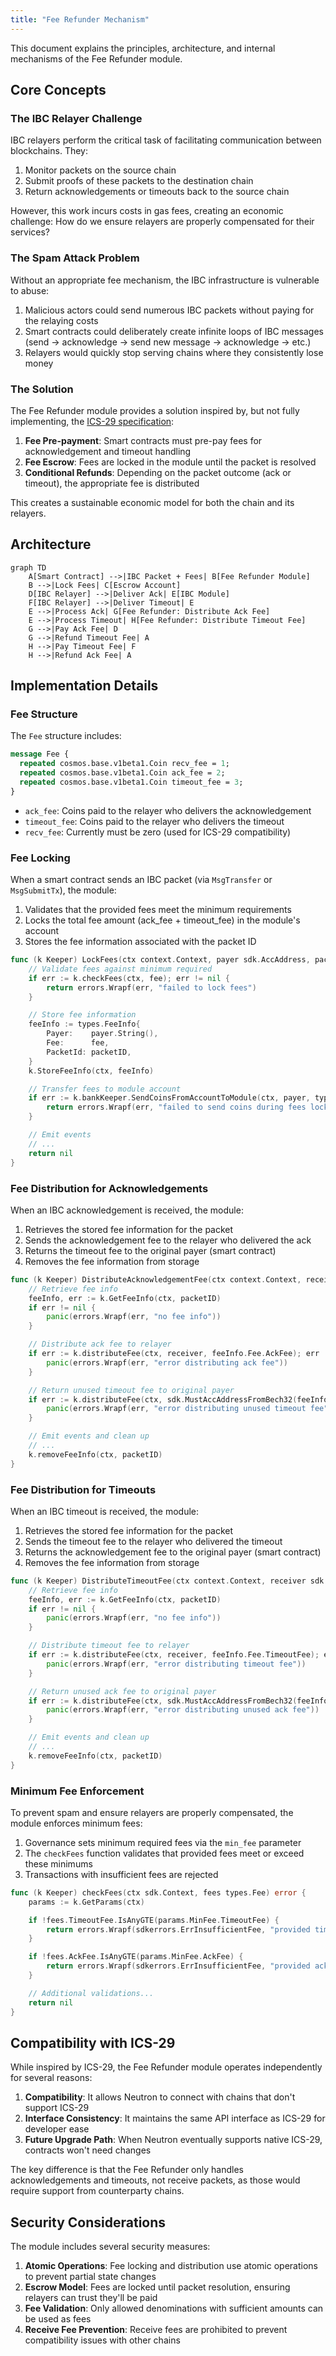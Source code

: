```yaml
---
title: "Fee Refunder Mechanism"
---
```


This document explains the principles, architecture, and internal mechanisms of the Fee Refunder module.

## Core Concepts

### The IBC Relayer Challenge

IBC relayers perform the critical task of facilitating communication between blockchains. They:

1. Monitor packets on the source chain
2. Submit proofs of these packets to the destination chain
3. Return acknowledgements or timeouts back to the source chain

However, this work incurs costs in gas fees, creating an economic challenge: How do we ensure relayers are properly compensated for their services?

### The Spam Attack Problem

Without an appropriate fee mechanism, the IBC infrastructure is vulnerable to abuse:

1. Malicious actors could send numerous IBC packets without paying for the relaying costs
2. Smart contracts could deliberately create infinite loops of IBC messages (send → acknowledge → send new message → acknowledge → etc.)
3. Relayers would quickly stop serving chains where they consistently lose money

### The Solution

The Fee Refunder module provides a solution inspired by, but not fully implementing, the [ICS-29 specification](https://github.com/cosmos/ibc/tree/main/spec/app/ics-029-fee-payment):

1. **Fee Pre-payment**: Smart contracts must pre-pay fees for acknowledgement and timeout handling
2. **Fee Escrow**: Fees are locked in the module until the packet is resolved
3. **Conditional Refunds**: Depending on the packet outcome (ack or timeout), the appropriate fee is distributed

This creates a sustainable economic model for both the chain and its relayers.

## Architecture

```mermaid
graph TD
    A[Smart Contract] -->|IBC Packet + Fees| B[Fee Refunder Module]
    B -->|Lock Fees| C[Escrow Account]
    D[IBC Relayer] -->|Deliver Ack| E[IBC Module]
    F[IBC Relayer] -->|Deliver Timeout| E
    E -->|Process Ack| G[Fee Refunder: Distribute Ack Fee]
    E -->|Process Timeout| H[Fee Refunder: Distribute Timeout Fee]
    G -->|Pay Ack Fee| D
    G -->|Refund Timeout Fee| A
    H -->|Pay Timeout Fee| F
    H -->|Refund Ack Fee| A
```

## Implementation Details

### Fee Structure

The `Fee` structure includes:

```protobuf
message Fee {
  repeated cosmos.base.v1beta1.Coin recv_fee = 1;
  repeated cosmos.base.v1beta1.Coin ack_fee = 2;
  repeated cosmos.base.v1beta1.Coin timeout_fee = 3;
}
```

- `ack_fee`: Coins paid to the relayer who delivers the acknowledgement
- `timeout_fee`: Coins paid to the relayer who delivers the timeout
- `recv_fee`: Currently must be zero (used for ICS-29 compatibility)

### Fee Locking

When a smart contract sends an IBC packet (via `MsgTransfer` or `MsgSubmitTx`), the module:

1. Validates that the provided fees meet the minimum requirements
2. Locks the total fee amount (ack_fee + timeout_fee) in the module's account
3. Stores the fee information associated with the packet ID

```go
func (k Keeper) LockFees(ctx context.Context, payer sdk.AccAddress, packetID types.PacketID, fee types.Fee) error {
    // Validate fees against minimum required
    if err := k.checkFees(ctx, fee); err != nil {
        return errors.Wrapf(err, "failed to lock fees")
    }

    // Store fee information
    feeInfo := types.FeeInfo{
        Payer:    payer.String(),
        Fee:      fee,
        PacketId: packetID,
    }
    k.StoreFeeInfo(ctx, feeInfo)

    // Transfer fees to module account
    if err := k.bankKeeper.SendCoinsFromAccountToModule(ctx, payer, types.ModuleName, fee.Total()); err != nil {
        return errors.Wrapf(err, "failed to send coins during fees locking")
    }

    // Emit events
    // ...
    return nil
}
```

### Fee Distribution for Acknowledgements

When an IBC acknowledgement is received, the module:

1. Retrieves the stored fee information for the packet
2. Sends the acknowledgement fee to the relayer who delivered the ack
3. Returns the timeout fee to the original payer (smart contract)
4. Removes the fee information from storage

```go
func (k Keeper) DistributeAcknowledgementFee(ctx context.Context, receiver sdk.AccAddress, packetID types.PacketID) {
    // Retrieve fee info
    feeInfo, err := k.GetFeeInfo(ctx, packetID)
    if err != nil {
        panic(errors.Wrapf(err, "no fee info"))
    }

    // Distribute ack fee to relayer
    if err := k.distributeFee(ctx, receiver, feeInfo.Fee.AckFee); err != nil {
        panic(errors.Wrapf(err, "error distributing ack fee"))
    }

    // Return unused timeout fee to original payer
    if err := k.distributeFee(ctx, sdk.MustAccAddressFromBech32(feeInfo.Payer), feeInfo.Fee.TimeoutFee); err != nil {
        panic(errors.Wrapf(err, "error distributing unused timeout fee"))
    }

    // Emit events and clean up
    // ...
    k.removeFeeInfo(ctx, packetID)
}
```

### Fee Distribution for Timeouts

When an IBC timeout is received, the module:

1. Retrieves the stored fee information for the packet
2. Sends the timeout fee to the relayer who delivered the timeout
3. Returns the acknowledgement fee to the original payer (smart contract)
4. Removes the fee information from storage

```go
func (k Keeper) DistributeTimeoutFee(ctx context.Context, receiver sdk.AccAddress, packetID types.PacketID) {
    // Retrieve fee info
    feeInfo, err := k.GetFeeInfo(ctx, packetID)
    if err != nil {
        panic(errors.Wrapf(err, "no fee info"))
    }

    // Distribute timeout fee to relayer
    if err := k.distributeFee(ctx, receiver, feeInfo.Fee.TimeoutFee); err != nil {
        panic(errors.Wrapf(err, "error distributing timeout fee"))
    }

    // Return unused ack fee to original payer
    if err := k.distributeFee(ctx, sdk.MustAccAddressFromBech32(feeInfo.Payer), feeInfo.Fee.AckFee); err != nil {
        panic(errors.Wrapf(err, "error distributing unused ack fee"))
    }

    // Emit events and clean up
    // ...
    k.removeFeeInfo(ctx, packetID)
}
```

### Minimum Fee Enforcement

To prevent spam and ensure relayers are properly compensated, the module enforces minimum fees:

1. Governance sets minimum required fees via the `min_fee` parameter
2. The `checkFees` function validates that provided fees meet or exceed these minimums
3. Transactions with insufficient fees are rejected

```go
func (k Keeper) checkFees(ctx sdk.Context, fees types.Fee) error {
    params := k.GetParams(ctx)

    if !fees.TimeoutFee.IsAnyGTE(params.MinFee.TimeoutFee) {
        return errors.Wrapf(sdkerrors.ErrInsufficientFee, "provided timeout fee is less than min governance set timeout fee")
    }

    if !fees.AckFee.IsAnyGTE(params.MinFee.AckFee) {
        return errors.Wrapf(sdkerrors.ErrInsufficientFee, "provided ack fee is less than min governance set ack fee")
    }

    // Additional validations...
    return nil
}
```

## Compatibility with ICS-29

While inspired by ICS-29, the Fee Refunder module operates independently for several reasons:

1. **Compatibility**: It allows Neutron to connect with chains that don't support ICS-29
2. **Interface Consistency**: It maintains the same API interface as ICS-29 for developer ease
3. **Future Upgrade Path**: When Neutron eventually supports native ICS-29, contracts won't need changes

The key difference is that the Fee Refunder only handles acknowledgements and timeouts, not receive packets, as those would require support from counterparty chains.

## Security Considerations

The module includes several security measures:

1. **Atomic Operations**: Fee locking and distribution use atomic operations to prevent partial state changes
2. **Escrow Model**: Fees are locked until packet resolution, ensuring relayers can trust they'll be paid
3. **Fee Validation**: Only allowed denominations with sufficient amounts can be used as fees
4. **Receive Fee Prevention**: Receive fees are prohibited to prevent compatibility issues with other chains 